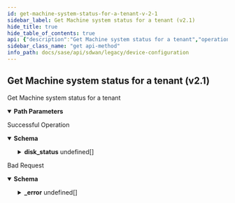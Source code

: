 ```yaml
---
id: get-machine-system-status-for-a-tenant-v-2-1
sidebar_label: Get Machine system status for a tenant (v2.1)
hide_title: true
hide_table_of_contents: true
api: {"description":"Get Machine system status for a tenant","operationId":"get-v2.1-api-tenants-tenant_id-machines-machine_id-machinesystemstatus","parameters":[{"description":"tenant ID of the source tenant","in":"path","name":"tenant_id","required":true,"schema":{"description":"Tenant Id","type":"string"}},{"in":"path","name":"machine_id","required":true,"schema":{"description":"Machine Id","type":"string"}}],"responses":{"200":{"content":{"application/json":{"schema":{"properties":{"boot_mode":{"description":"Boot Mode: ValidateEnum(enumClass = classOf[BootMode], message = Invalid enum string., nullAllowed = true) ","enum":["BIOS","UEFI_ONLY","UEFI_SECURE"],"type":"string"},"disk_status":{"description":"Disk Status: Valid ","items":{"properties":{"encryption_status":{"description":"Encryption Status: ValidateEnum(enumClass = classOf[EncryptionStatus], message = PARTITION_STATE_INVALID_ENCRYPTION_STATE, nullAllowed = true) ","enum":["ON","OFF"],"type":"string"},"mount_point":{"description":"Mount Point: Size(max = 128, message = PARTITION_STATE_INVALID_MOUNT_POINT, min = 0) ","type":"string"},"size":{"description":"Size: Min(message = PARTITION_STATE_INVALID_SIZE, value = 0L) ","format":"int64","type":"integer"}}},"type":"array"},"fips_mode":{"description":"Fips Mode: ValidateEnum(enumClass = classOf[MachineFipsMode], message = Invalid enum string., nullAllowed = true) ","enum":["none","fips","non_fips"],"type":"string"},"hardware_id":{"description":"Hardware Id: Required(message = MACHINESTATUS_INVALID_HARDWARE_ID) Readonly(message = Readonly attribute., valid = true) ","type":"string"},"id":{"description":"Id","type":"string"},"tpm_status":{"description":"Tpm Status","type":"string"},"trusted_boot":{"description":"Trusted Boot: ValidateEnum(enumClass = classOf[TrustedBootStatus], message = Invalid enum string., nullAllowed = true) ","enum":["PASSED","FAILED"],"type":"string"}},"required":["hardware_id"]}}},"description":"Successful Operation"},"400":{"content":{"application/json":{"example":{"value":{"_error":[{"code":"MACHINE_UNKNOWN"},{"code":"MACHINE_STATUS_UNKNOWN"}]}},"schema":{"properties":{"_error":{"items":{"properties":{"code":{"type":"string"},"message":{"type":"string"}}},"type":"array"}}}}},"description":"Bad Request"}},"tags":["Device Configuration"],"method":"get","path":"/v2.1/api/tenants/{tenant_id}/machines/{machine_id}/machinesystemstatus","servers":[{"url":"/"}],"info":{"contact":{},"description":"List of APIs used to manage your device software to upgrade, retrieve available software images, and upgrade status information.","title":"Device Configuration","version":"Latest"},"postman":{"name":"Get Machine system status for a tenant (v2.1)","description":{"content":"Get Machine system status for a tenant","type":"text/plain"},"url":{"path":["v2.1","api","tenants",":tenant_id","machines",":machine_id","machinesystemstatus"],"host":["{{baseUrl}}"],"query":[],"variable":[{"disabled":false,"description":{"content":"(Required) tenant ID of the source tenant","type":"text/plain"},"type":"any","value":"","key":"tenant_id"},{"disabled":false,"description":{"content":"(Required) ","type":"text/plain"},"type":"any","value":"","key":"machine_id"}]},"header":[{"key":"Accept","value":"application/json"}],"method":"GET"}}
sidebar_class_name: "get api-method"
info_path: docs/sase/api/sdwan/legacy/device-configuration
---
```



## Get Machine system status for a tenant (v2.1)



Get Machine system status for a tenant

<details style={{"marginBottom":"1rem"}} data-collapsed={false} open={true}><summary style={{}}><strong>Path Parameters</strong></summary><div><ul><ParamsItem className={"paramsItem"} param={{"description":"tenant ID of the source tenant","in":"path","name":"tenant_id","required":true,"schema":{"description":"Tenant Id","type":"string"}}}></ParamsItem><ParamsItem className={"paramsItem"} param={{"in":"path","name":"machine_id","required":true,"schema":{"description":"Machine Id","type":"string"}}}></ParamsItem></ul></div></details><div><ApiTabs><TabItem label={"200"} value={"200"}><div>

Successful Operation

</div><div><details style={{}} data-collapsed={false} open={true}><summary style={{"textAlign":"left"}}><strong>Schema</strong></summary><div style={{"textAlign":"left","marginLeft":"1rem"}}></div><ul style={{"marginLeft":"1rem"}}><SchemaItem collapsible={false} name={"boot_mode"} required={false} schemaDescription={"Boot Mode: ValidateEnum(enumClass = classOf[BootMode], message = Invalid enum string., nullAllowed = true) "} schemaName={"string"} qualifierMessage={"**Possible values:** [`BIOS`, `UEFI_ONLY`, `UEFI_SECURE`]"}></SchemaItem><SchemaItem collapsible={true} className={"schemaItem"}><details style={{}}><summary style={{}}><strong>disk_status</strong><span style={{"opacity":"0.6"}}> undefined[]</span></summary><div style={{"marginLeft":"1rem"}}><div style={{"marginTop":".5rem","marginBottom":".5rem"}}>

Disk Status: Valid 

</div><SchemaItem collapsible={false} name={"encryption_status"} required={false} schemaDescription={"Encryption Status: ValidateEnum(enumClass = classOf[EncryptionStatus], message = PARTITION_STATE_INVALID_ENCRYPTION_STATE, nullAllowed = true) "} schemaName={"string"} qualifierMessage={"**Possible values:** [`ON`, `OFF`]"}></SchemaItem><SchemaItem collapsible={false} name={"mount_point"} required={false} schemaDescription={"Mount Point: Size(max = 128, message = PARTITION_STATE_INVALID_MOUNT_POINT, min = 0) "} schemaName={"string"} qualifierMessage={undefined}></SchemaItem><SchemaItem collapsible={false} name={"size"} required={false} schemaDescription={"Size: Min(message = PARTITION_STATE_INVALID_SIZE, value = 0L) "} schemaName={"int64"} qualifierMessage={undefined}></SchemaItem></div></details></SchemaItem><SchemaItem collapsible={false} name={"fips_mode"} required={false} schemaDescription={"Fips Mode: ValidateEnum(enumClass = classOf[MachineFipsMode], message = Invalid enum string., nullAllowed = true) "} schemaName={"string"} qualifierMessage={"**Possible values:** [`none`, `fips`, `non_fips`]"}></SchemaItem><SchemaItem collapsible={false} name={"hardware_id"} required={true} schemaDescription={"Hardware Id: Required(message = MACHINESTATUS_INVALID_HARDWARE_ID) Readonly(message = Readonly attribute., valid = true) "} schemaName={"string"} qualifierMessage={undefined}></SchemaItem><SchemaItem collapsible={false} name={"id"} required={false} schemaDescription={"Id"} schemaName={"string"} qualifierMessage={undefined}></SchemaItem><SchemaItem collapsible={false} name={"tpm_status"} required={false} schemaDescription={"Tpm Status"} schemaName={"string"} qualifierMessage={undefined}></SchemaItem><SchemaItem collapsible={false} name={"trusted_boot"} required={false} schemaDescription={"Trusted Boot: ValidateEnum(enumClass = classOf[TrustedBootStatus], message = Invalid enum string., nullAllowed = true) "} schemaName={"string"} qualifierMessage={"**Possible values:** [`PASSED`, `FAILED`]"}></SchemaItem></ul></details></div></TabItem><TabItem label={"400"} value={"400"}><div>

Bad Request

</div><div><details style={{}} data-collapsed={false} open={true}><summary style={{"textAlign":"left"}}><strong>Schema</strong></summary><div style={{"textAlign":"left","marginLeft":"1rem"}}></div><ul style={{"marginLeft":"1rem"}}><SchemaItem collapsible={true} className={"schemaItem"}><details style={{}}><summary style={{}}><strong>_error</strong><span style={{"opacity":"0.6"}}> undefined[]</span></summary><div style={{"marginLeft":"1rem"}}><SchemaItem collapsible={false} name={"code"} required={false} schemaDescription={undefined} schemaName={"string"} qualifierMessage={undefined}></SchemaItem><SchemaItem collapsible={false} name={"message"} required={false} schemaDescription={undefined} schemaName={"string"} qualifierMessage={undefined}></SchemaItem></div></details></SchemaItem></ul></details></div></TabItem></ApiTabs></div>
      